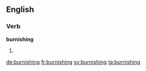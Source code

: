 ==English==

===Verb===
'''burnishing'''
# {{present participle of|burnish}}

[[de:burnishing]]
[[fr:burnishing]]
[[sv:burnishing]]
[[ta:burnishing]]